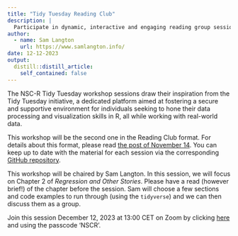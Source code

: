 ```yaml
---
title: "Tidy Tuesday Reading Club"
description: |
  Participate in dynamic, interactive and engaging reading group sessions to explore the world of data analysis.
author:
  - name: Sam Langton
    url: https://www.samlangton.info/
date: 12-12-2023
output:
  distill::distill_article:
    self_contained: false
---
```


The NSC-R Tidy Tuesday workshop sessions draw their inspiration from the Tidy Tuesday initiative, a dedicated platform aimed at fostering a secure and supportive environment for individuals seeking to hone their data processing and visualization skills in R, all while working with real-world data.

This workshop will be the second one in the Reading Club format. For details about this format, please read [the post of November 14](https://nscrweb.netlify.app/posts/2023-11-14-nsc-r-workshop-ros/). You can keep up to date with the material for each session via the corresponding [GitHub repository](https://github.com/langtonhugh/regression_book_nscr). 

This workshop will be chaired by Sam Langton. In this session, we will focus on Chapter 2 of *Regression and Other Stories*. Please have a read (however brief!) of the chapter before the session. Sam will choose a few sections and code examples to run through (using the `tidyverse`) and we can then discuss them as a group.

Join this session December 12, 2023 at 13:00 CET on Zoom by clicking [here](https://us02web.zoom.us/j/4539912989) and using the passcode 'NSCR'.